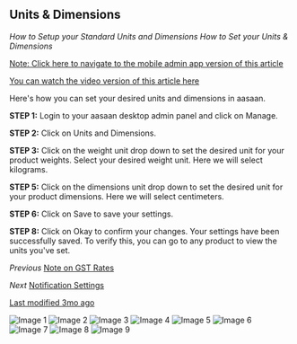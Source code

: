 ## Units & Dimensions

*How to Setup your Standard Units and Dimensions*
*How to Set your Units & Dimensions*

[Note: Click here to navigate to the mobile admin app version of this article](#)

[You can watch the video version of this article here](#)

Here's how you can set your desired units and dimensions in aasaan.

**STEP 1:**
Login to your aasaan desktop admin panel and click on Manage.

**STEP 2:**
Click on Units and Dimensions.

**STEP 3:**
Click on the weight unit drop down to set the desired unit for your product weights.
Select your desired weight unit. Here we will select kilograms.

**STEP 5:**
Click on the dimensions unit drop down to set the desired unit for your product dimensions. Here we will select centimeters.

**STEP 6:**
Click on Save to save your settings.

**STEP 8:**
Click on Okay to confirm your changes.
Your settings have been successfully saved.
To verify this, you can go to any product to view the units you've set.

*Previous*
[Note on GST Rates](#)

*Next*
[Notification Settings](#)

[Last modified 3mo ago](#)

![Image 1](https://cdn.aasaan.app/docs/units/units_1.png)
![Image 2](https://cdn.aasaan.app/docs/units/units_2.png)
![Image 3](https://cdn.aasaan.app/docs/units/units_3.png)
![Image 4](https://cdn.aasaan.app/docs/units/units_4.png)
![Image 5](https://cdn.aasaan.app/docs/units/units_5.png)
![Image 6](https://cdn.aasaan.app/docs/units/units_6.png)
![Image 7](https://cdn.aasaan.app/docs/units/units_7.png)
![Image 8](https://cdn.aasaan.app/docs/units/units_8.png)
![Image 9](https://cdn.aasaan.app/docs/units/units_9.png)
